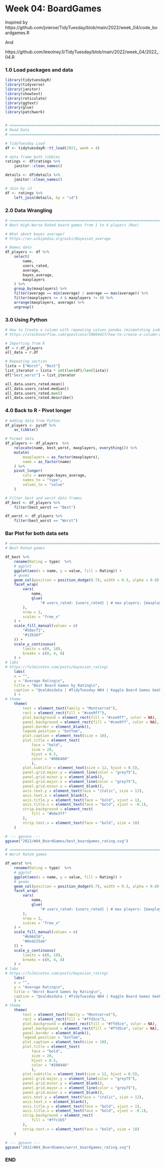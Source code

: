# Week 04: BoardGames

Inspired by
https://github.com/jvieroe/TidyTuesday/blob/main/2022/week_04/code_boardgames.R

And

https://github.com/leeolney3/TidyTuesday/blob/main/2022/week_04/2022_04.R

### 1.0 Load packages and data
```r
library(tidytuesdayR)
library(tidyverse)
library(janitor)
library(showtext)
library(reticulate)
library(ggtext)
library(glue)
library(patchwork)


# ============================================================================ #
# Read Data
# ============================================================================ #

# TidyTuesday Load
df <- tidytuesdayR::tt_load(2022, week = 4)

# data frame both tibbles
ratings <- df$ratings %>%
    janitor::clean_names()

details <- df$details %>%
    janitor::clean_names()

# Join by id
df <- ratings %>%
    left_join(details, by = "id")
```

### 2.0 Data Wrangling
```r
# ============================================================================ #
# Best High-Worse Rated board games from 1 to 4 players (Max)

# What about bayes average?
# https://en.wikipedia.org/wiki/Bayesian_average

# Names data
df_players <- df %>%
    select(
        name,
        users_rated,
        average,
        bayes_average,
        maxplayers
    ) %>%
    group_by(maxplayers) %>%
    filter(average == min(average) | average == max(average)) %>%
    filter(maxplayers <= 4 & maxplayers != 0) %>%
    arrange(maxplayers, average) %>%
    ungroup()
```

### 3.0 Using Python
```python
# How to Create a column with repeating values pandas (mismatching indexes)
# https://stackoverflow.com/questions/50804427/how-to-create-a-column-with-repeating-values-pandas-mismatching-indexes

# Importing from R
df = r.df_players
all_data = r.df

# Repeating section
lista = ["Worst", "Best"]
list_iterator = lista * int(len(df)/len(lista))
df["best_worst"] = list_iterator

all_data.users_rated.mean()
all_data.users_rated.median()
all_data.users_rated.max()
all_data.users_rated.describe()
```

### 4.0 Back to R - Pivot longer
```r
# Adding data from Python
df_players <- py$df %>%
    as_tibble()

# Format data
df_players <- df_players  %>%
    relocate(name, best_worst, maxplayers, everything()) %>%
    mutate(
        maxplayers = as_factor(maxplayers),
        name = as_factor(name)
    ) %>%
    pivot_longer(
        cols = average:bayes_average,
        names_to = "type",
        values_to = "value"
    )

# Filter best and worst data frames
df_best <- df_players %>%
    filter(best_worst == "Best")

df_worst <- df_players %>%
    filter(best_worst == "Worst")
```


### Bar Plot for both data sets
```r
# ============================================================================ #
# Best Rated games

df_best %>%
    rename(Rating = type)  %>%
    # ggplot
    ggplot(aes(x = name, y = value, fill = Rating)) +
    # geoms
    geom_col(position = position_dodge(0.7), width = 0.3, alpha = 0.8) +
    facet_wrap(
        vars(
            name,
            glue(
                "# users_rated: {users_rated} | # max players: {maxplayers}")
        ),
        nrow = 2,
        scales = "free_x"
    ) +
    scale_fill_manual(values = c(
        "#58ecf1",
        "#12b16f"
    )) +
    scale_y_continuous(
        limits = c(0, 10),
        breaks = c(0, 4, 8)
    ) +
# labs
# https://fulmicoton.com/posts/bayesian_rating/
    labs(
    x = "",
    y = "Average Rating\n",
    title = "Best Board Games by Rating\n",
    caption = "@valdezdata | #TidyTuesday W04 | Kaggle Board Games Geek"
    ) +
# theme
    theme(
        text = element_text(family = "Montserrat"),
        rect = element_rect(fill = "#cee9ff"),
        plot.background = element_rect(fill = "#cee9ff", color = NA),
        panel.background = element_rect(fill = "#cee9ff", color = NA),
        panel.border = element_blank(),
        legend.position = "bottom",
        plot.caption = element_text(size = 10),
        plot.title = element_text(
            face = "bold",
            size = 20,
            hjust = 0.5,
            color = "#086460"
            ),
        plot.subtitle = element_text(size = 12, hjust = 0.5),
        panel.grid.major.y = element_line(color = "grey75"),
        panel.grid.minor.y = element_blank(),
        panel.grid.major.x = element_line(color = "grey75"),
        panel.grid.minor.x = element_blank(),
        axis.text.y = element_text(face = "italic", size = 12),
        axis.text.x = element_blank(),
        axis.title.y = element_text(face = "bold", vjust = 1),
        axis.title.x = element_text(face = "bold", vjust = -0.1),
        strip.background = element_rect(
            fill = "#b8e3ff"
        ),
        strip.text.x = element_text(face = "bold", size = 10)
    )

# --- ggsave ---
ggsave("2022/W04_BoardGames/best_boardgames_rating.svg")

# ============================================================================ #
# Worst Rated games

df_worst %>%
    rename(Rating = type)  %>%
    # ggplot
    ggplot(aes(x = name, y = value, fill = Rating)) +
    # geoms
    geom_col(position = position_dodge(0.7), width = 0.3, alpha = 0.8) +
    facet_wrap(
        vars(
            name,
            glue(
                "# users_rated: {users_rated} | # max players: {maxplayers}")
        ),
        nrow = 2,
        scales = "free_x"
    ) +
    scale_fill_manual(values = c(
        "#b96d16",
        "#6e4225ab"
    )) +
    scale_y_continuous(
        limits = c(0, 10),
        breaks = c(0, 4, 8)
    ) +
# labs
# https://fulmicoton.com/posts/bayesian_rating/
    labs(
    x = "",
    y = "Average Rating\n",
    title = "Worst Board Games by Rating\n",
    caption = "@valdezdata | #TidyTuesday W04 | Kaggle Board Games Geek"
    ) +
# theme
    theme(
        text = element_text(family = "Montserrat"),
        rect = element_rect(fill = "#ffd5ce"),
        plot.background = element_rect(fill = "#ffd5ce", color = NA),
        panel.background = element_rect(fill = "#ffd5ce", color = NA),
        panel.border = element_blank(),
        legend.position = "bottom",
        plot.caption = element_text(size = 10),
        plot.title = element_text(
            face = "bold",
            size = 20,
            hjust = 0.5,
            color = "#200446"
            ),
        plot.subtitle = element_text(size = 12, hjust = 0.5),
        panel.grid.major.y = element_line(color = "grey75"),
        panel.grid.minor.y = element_blank(),
        panel.grid.major.x = element_line(color = "grey75"),
        panel.grid.minor.x = element_blank(),
        axis.text.y = element_text(face = "italic", size = 12),
        axis.text.x = element_blank(),
        axis.title.y = element_text(face = "bold", vjust = 1),
        axis.title.x = element_text(face = "bold", vjust = -0.1),
        strip.background = element_rect(
            fill = "#ffc1b5"
        ),
        strip.text.x = element_text(face = "bold", size = 10)
    )

# --- ggsave ---
ggsave("2022/W04_BoardGames/worst_boardgames_rating.svg")
```

### END